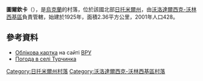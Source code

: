 {{coord|50|43|32|N|28|39|51|E|scale:30000|display=title}}

'''圖爾欽卡'''（{{lang-uk|Турчинка}}），是[[烏克蘭|烏克蘭]]的村落，位於該國北部[[日托米爾州|日托米爾州]]，由[[沃洛達爾西克-沃林西基區|沃洛達爾西克-沃林西基區]]負責管轄，始建於1925年，面積2.36平方公里，2001年人口428。

==參考資料==
* [http://w1.c1.rada.gov.ua/pls/z7503/A005?rdat1=09.05.2015&rf7571=9024 Облікова картка] на сайті [[ВРУ|ВРУ]]
* [https://ua.sinoptik.ua/погода-турчинка Погода в селі Турчинка] {{Wayback|url=https://ua.sinoptik.ua/%D0%BF%D0%BE%D0%B3%D0%BE%D0%B4%D0%B0-%D1%82%D1%83%D1%80%D1%87%D0%B8%D0%BD%D0%BA%D0%B0 |date=20160307022227 }}

{{DEFAULTSORT:Турчинка}}
[[Category:日托米爾州村落|Category:日托米爾州村落]]
[[Category:沃洛達爾西克-沃林西基區村落|Category:沃洛達爾西克-沃林西基區村落]]


{{Zhytomyr-geo-stub}}